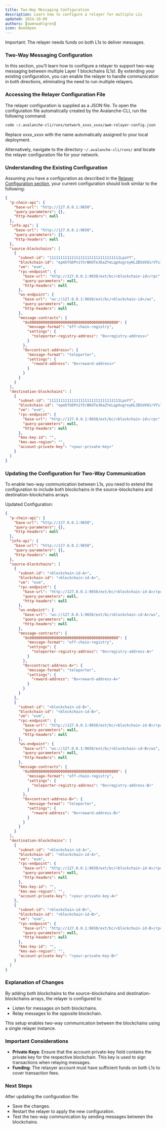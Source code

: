 ```yaml
---
title: Two-Way Messaging Configuration
description: Learn how to configure a relayer for multiple L1s
updated: 2024-10-09
authors: [owenwahlgren]
icon: BookOpen
---
```


<Callout>Important: The relayer needs funds on both L1s to deliver messages. </Callout>

### Two-Way Messaging Configuration

In this section, you’ll learn how to configure a relayer to support two-way messaging between multiple Layer 1 blockchains (L1s). By extending your existing configuration, you can enable the relayer to handle communication in both directions, eliminating the need to run multiple relayers.

### Accessing the Relayer Configuration File

The relayer configuration is supplied as a JSON file. To open the configuration file automatically created by the Avalanche-CLI, run the following command:
```bash
code ~/.avalanche-cli/runs/network_xxxx_xxxx/awm-relayer-config.json 
```

<Callout>Replace xxxx_xxxx with the name automatically assigned to your local deployment.</Callout>

Alternatively, navigate to the directory `~/.avalanche-cli/runs/` and locate the relayer configuration file for your network.

### Understanding the Existing Configuration

Assuming you have a configuration as described in the [Relayer Configuration section](/course/interchain-messaging/10-running-a-relayer/04-relayer-configuration), your current configuration should look similar to the following:
```json
{
  "p-chain-api": {
    "base-url": "http://127.0.0.1:9650",
    "query-parameters": {},
    "http-headers": null
  },
  "info-api": {
    "base-url": "http://127.0.0.1:9650",
    "query-parameters": {},
    "http-headers": null
  },  
  "source-blockchains": [
    {
      "subnet-id": "11111111111111111111111111111111LpoYY",
      "blockchain-id": "epm5fG6Pn1Y5rBHdTe36aZYeLqpXugreyHLZB5dV81rVTs7Ku",
      "vm": "evm",
      "rpc-endpoint": {
        "base-url": "http://127.0.0.1:9650/ext/bc/<blockchain-id>/rpc",
        "query-parameters": null,
        "http-headers": null
      },
      "ws-endpoint": {
        "base-url": "ws://127.0.0.1:9650/ext/bc/<blockchain-id>/ws",
        "query-parameters": null,
        "http-headers": null
      },
      "message-contracts": {
        "0x0000000000000000000000000000000000000000": {
          "message-format": "off-chain-registry",
          "settings": {
            "teleporter-registry-address": "0x<registry-address>"
          }
        },
        "0x<contract-address>": {
          "message-format": "teleporter",
          "settings": {
            "reward-address": "0x<reward-address>"
          }
        }
      }
    }
  ],
  "destination-blockchains": [
    {
      "subnet-id": "11111111111111111111111111111111LpoYY",
      "blockchain-id": "epm5fG6Pn1Y5rBHdTe36aZYeLqpXugreyHLZB5dV81rVTs7Ku",
      "vm": "evm",
      "rpc-endpoint": {
        "base-url": "http://127.0.0.1:9650/ext/bc/<blockchain-id>/rpc",
        "query-parameters": null,
        "http-headers": null
      },
      "kms-key-id": "",
      "kms-aws-region": "",
      "account-private-key": "<your-private-key>"
    }
  ]
}
```

### Updating the Configuration for Two-Way Communication

To enable two-way communication between L1s, you need to extend the configuration to include both blockchains in the source-blockchains and destination-blockchains arrays.

Updated Configuration:

```json
{
  "p-chain-api": {
    "base-url": "http://127.0.0.1:9650",
    "query-parameters": {},
    "http-headers": null
  },
  "info-api": {
    "base-url": "http://127.0.0.1:9650",
    "query-parameters": {},
    "http-headers": null
  },
  "source-blockchains": [
    {
      "subnet-id": "<blockchain-id-A>",
      "blockchain-id": "<blockchain-id-A>",
      "vm": "evm",
      "rpc-endpoint": {
        "base-url": "http://127.0.0.1:9650/ext/bc/<blockchain-id-A>/rpc",
        "query-parameters": null,
        "http-headers": null
      },
      "ws-endpoint": {
        "base-url": "ws://127.0.0.1:9650/ext/bc/<blockchain-id-A>/ws",
        "query-parameters": null,
        "http-headers": null
      },
      "message-contracts": {
        "0x0000000000000000000000000000000000000000": {
          "message-format": "off-chain-registry",
          "settings": {
            "teleporter-registry-address": "0x<registry-address-A>"
          }
        },
        "0x<contract-address-A>": {
          "message-format": "teleporter",
          "settings": {
            "reward-address": "0x<reward-address-A>"
          }
        }
      }
    },
    {
      "subnet-id": "<blockchain-id-B>",
      "blockchain-id": "<blockchain-id-B>",
      "vm": "evm",
      "rpc-endpoint": {
        "base-url": "http://127.0.0.1:9650/ext/bc/<blockchain-id-B>/rpc",
        "query-parameters": null,
        "http-headers": null
      },
      "ws-endpoint": {
        "base-url": "ws://127.0.0.1:9650/ext/bc/<blockchain-id-B>/ws",
        "query-parameters": null,
        "http-headers": null
      },
      "message-contracts": {
        "0x0000000000000000000000000000000000000000": {
          "message-format": "off-chain-registry",
          "settings": {
            "teleporter-registry-address": "0x<registry-address-B>"
          }
        },
        "0x<contract-address-B>": {
          "message-format": "teleporter",
          "settings": {
            "reward-address": "0x<reward-address-B>"
          }
        }
      }
    }
  ],
  "destination-blockchains": [
    {
      "subnet-id": "<blockchain-id-A>",
      "blockchain-id": "<blockchain-id-A>",
      "vm": "evm",
      "rpc-endpoint": {
        "base-url": "http://127.0.0.1:9650/ext/bc/<blockchain-id-A>/rpc",
        "query-parameters": null,
        "http-headers": null
      },
      "kms-key-id": "",
      "kms-aws-region": "",
      "account-private-key": "<your-private-key-A>"
    },
    {
      "subnet-id": "<blockchain-id-B>",
      "blockchain-id": "<blockchain-id-B>",
      "vm": "evm",
      "rpc-endpoint": {
        "base-url": "http://127.0.0.1:9650/ext/bc/<blockchain-id-B>/rpc",
        "query-parameters": null,
        "http-headers": null
      },
      "kms-key-id": "",
      "kms-aws-region": "",
      "account-private-key": "<your-private-key-B>"
    }
  ]
}
```
### Explanation of Changes

By adding both blockchains to the source-blockchains and destination-blockchains arrays, the relayer is configured to:

- Listen for messages on both blockchains.
- Relay messages to the opposite blockchain.

This setup enables two-way communication between the blockchains using a single relayer instance.

### Important Considerations

- **Private Keys**: Ensure that the account-private-key field contains the private key for the respective blockchain. This key is used to sign transactions when relaying messages.
- **Funding**: The relaxyer account must have sufficient funds on both L1s to cover transaction fees.

### Next Steps

After updating the configuration file:
- Save the changes.
- Restart the relayer to apply the new configuration.
- Test the two-way communication by sending messages between the blockchains.
